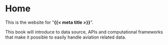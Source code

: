 # Home {.unnumbered}

This is the website for “**{{< meta title >}}**”.

This book will introduce to data source, APIs and computational frameworks
that make it possible to easily handle aviation related data.

